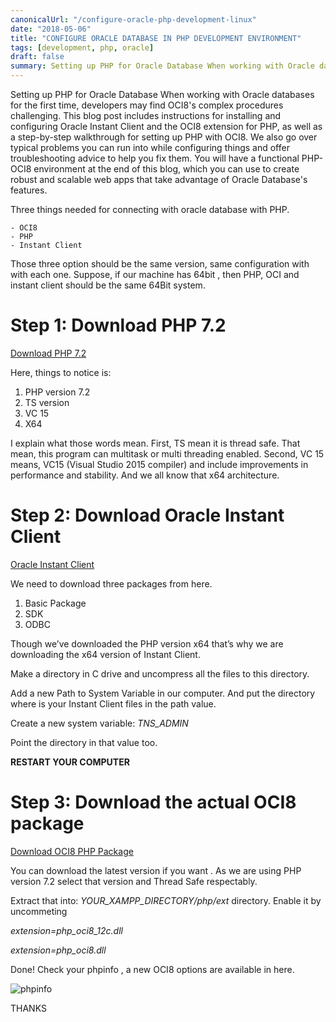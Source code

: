 ```yaml
---
canonicalUrl: "/configure-oracle-php-development-linux"
date: "2018-05-06"
title: "CONFIGURE ORACLE DATABASE IN PHP DEVELOPMENT ENVIRONMENT"
tags: [development, php, oracle]
draft: false
summary: Setting up PHP for Oracle Database When working with Oracle databases for the first time, developers may find OCI8's complex procedures challenging. This blog post includes instructions for installing and configuring Oracle Instant Client and the OCI8 extension for PHP, as well as a step-by-step walkthrough for setting up PHP with OCI8. We also go over typical problems you can run into while configuring things and offer troubleshooting advice to help you fix them.
---
```

Setting up PHP for Oracle Database When working with Oracle databases for the first time, developers may find OCI8's complex procedures challenging. This blog post includes instructions for installing and configuring Oracle Instant Client and the OCI8 extension for PHP, as well as a step-by-step walkthrough for setting up PHP with OCI8. We also go over typical problems you can run into while configuring things and offer troubleshooting advice to help you fix them. You will have a functional PHP-OCI8 environment at the end of this blog, which you can use to create robust and scalable web apps that take advantage of Oracle Database's features.

Three things needed for connecting with oracle database with PHP.

```
- OCI8
- PHP
- Instant Client
```


Those three option should be the same version, same configuration with with each one. Suppose, if our machine has 64bit , then PHP, OCI and instant client should be the same 64Bit system.


# Step 1: Download PHP 7.2

[Download PHP 7.2](https://windows.php.net/downloads/releases/php-7.2.6-Win32-VC15-x64.zip)



Here, things to notice is:

1. PHP version 7.2
2. TS version
3. VC 15
4. X64



I explain what those words mean. First, TS mean it is thread safe. That mean, this program can multitask or multi threading enabled. Second, VC 15 means, VC15 (Visual Studio 2015 compiler) and include improvements in performance and stability. And we all know that x64 architecture.



# Step 2: Download Oracle Instant Client

[Oracle Instant Client](http://www.oracle.com/technetwork/topics/winx64soft-089540.html)


We need to download three packages from here.

1. Basic Package
2. SDK
3. ODBC

Though we’ve downloaded the PHP version x64 that’s why we are downloading the x64 version of Instant Client.

Make a directory in C drive and uncompress all the files to this directory.


Add a new Path to System Variable in our computer. And put the directory where is your Instant Client files  in the path value.

Create a new system variable: *TNS_ADMIN*

Point the directory in that value too.


**RESTART YOUR COMPUTER**


# Step 3: Download the actual OCI8 package

[Download OCI8 PHP Package](https://pecl.php.net/package/oci8)

You can download the latest version if you want . As we are using PHP version 7.2 select that version and Thread Safe respectably.

Extract that into: *YOUR_XAMPP_DIRECTORY/php/ext*       directory. Enable it by uncommeting

*extension=php_oci8_12c.dll*

*extension=php_oci8.dll*



Done! Check your phpinfo , a new OCI8 options are available in here.

![phpinfo](phpinfo.png)

THANKS